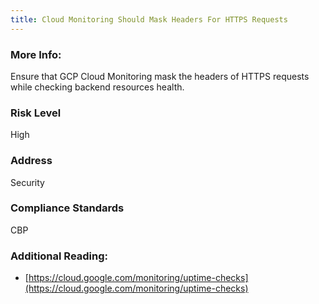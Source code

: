 ```yaml
---
title: Cloud Monitoring Should Mask Headers For HTTPS Requests
---
```


### More Info:

Ensure that GCP Cloud Monitoring mask the headers of HTTPS requests while checking backend resources health.

### Risk Level

High

### Address

Security

### Compliance Standards

CBP

### Additional Reading:

- [https://cloud.google.com/monitoring/uptime-checks](https://cloud.google.com/monitoring/uptime-checks)
